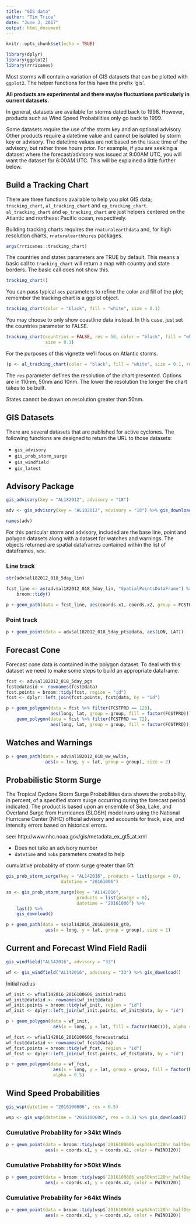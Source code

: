 ```yaml
---
title: "GIS data"
author: "Tim Trice"
date: "June 3, 2017"
output: html_document
---
```


```r
knitr::opts_chunk$set(echo = TRUE)
```

```r
library(dplyr)
library(ggplot2)
library(rrricanes)
```

Most storms will contain a variation of GIS datasets that can be plotted with `ggplot2`. The helper functions for this have the prefix 'gis'.

**All products are experimental and there maybe fluctuations particularly in current datasets.**

In general, datasets are available for storms dated back to 1998. However, products such as Wind Speed Probabilities only go back to 1999. 

Some datasets require the use of the storm key and an optional advisory. Other products require a datetime value and cannot be isolated by storm key or advisory. The datetime values are not based on the issue time of the advisory, but rather three hours prior. For example, if you are seeking a dataset where the forecast/advisory was issued at 9:00AM UTC, you will want the dataset for 6:00AM UTC. This will be explained a little further below.

## Build a Tracking Chart

There are three functions available to help you plot GIS data; `tracking_chart`, `al_tracking_chart` and `ep_tracking_chart`. `al_tracking_chart` and `ep_tracking_chart` are just helpers centered on the Atlantic and northeast Pacific ocean, respectively. 

Building tracking charts requires the `rnaturalearthdata` and, for high resolution charts, `rnaturalearthhires` packages.

```r
args(rrricanes::tracking_chart)
```

The countries and states parameters are TRUE by default. This means a basic call to `tracking_chart` will return a map with country and state borders. The basic call does not show this.

```r
tracking_chart()
```

You can pass typical `aes` parameters to refine the color and fill of the plot; remember the tracking chart is a ggplot object.

```r
tracking_chart(color = "black", fill = "white", size = 0.1)
```

You may choose to only show coastline data instead. In this case, just set the countries parameter to FALSE.

```r
tracking_chart(countries = FALSE, res = 50, color = "black", fill = "white", 
               size = 0.1)
```

For the purposes of this vignette we'll focus on Atlantic storms.

```r
(p <- al_tracking_chart(color = "black", fill = "white", size = 0.1, res = 50))
```

The `res` parameter defines the resolution of the chart presented. Options are in 110nm, 50nm and 10nm. The lower the resolution the longer the chart takes to be built. 

States cannot be drawn on resolution greater than 50nm. 

## GIS Datasets

There are several datasets that are published for active cyclones. The following functions are designed to return the URL to those datasets:

* `gis_advisory`
* `gis_prob_storm_surge`
* `gis_windfield`
* `gis_latest`

## Advisory Package

```r
gis_advisory(key = "AL182012", advisory = "18")
```

```r
adv <- gis_advisory(key = "AL182012", advisory = "18") %>% gis_download()
```

```r
names(adv)
```

For this particular storm and advisory, included are the base line, point and polygon datasets along with a dataset for watches and warnings. The objects returned are spatial dataframes contained within the list of dataframes, `adv`.

### Line track

```r
str(adv$al182012_018_5day_lin)
```

```r
fcst_line <- as(adv$al182012_018_5day_lin, "SpatialPointsDataFrame") %>%
    broom::tidy()
```

```r
p + geom_path(data = fcst_line, aes(coords.x1, coords.x2, group = FCSTPRD))
```

### Point track

```r
p + geom_point(data = adv$al182012_018_5day_pts@data, aes(LON, LAT))
```

## Forecast Cone

Forecast cone data is contained in the polygon dataset. To deal with this dataset we need to make some steps to build an appropriate dataframe.

```r
fcst <- adv$al182012_018_5day_pgn
fcst@data$id <- rownames(fcst@data)
fcst.points = broom::tidy(fcst, region = "id")
fcst <- dplyr::left_join(fcst.points, fcst@data, by = "id")
```

```r
p + geom_polygon(data = fcst %>% filter(FCSTPRD == 120), 
                 aes(long, lat, group = group, fill = factor(FCSTPRD))) + 
    geom_polygon(data = fcst %>% filter(FCSTPRD == 72), 
                 aes(long, lat, group = group, fill = factor(FCSTPRD)))
```

## Watches and Warnings

```r
p + geom_path(data = adv$al182012_018_ww_wwlin, 
               aes(x = long, y = lat, group = group), size = 2)
```

## Probabilistic Storm Surge

The Tropical Cyclone Storm Surge Probabilities data shows the probability, in percent, of a specified storm surge occurring during the forecast period indicated. The product is based upon an ensemble of Sea, Lake, and Overland Surge from Hurricanes (SLOSH) model runs using the National Hurricane Center (NHC) official advisory and accounts for track, size, and intensity errors based on historical errors.

see: http://www.nhc.noaa.gov/gis/metadata_ex_gt5_at.xml

* Does not take an advisory number
* `datetime` and `nobs` parameters created to help

cumulative probablity of storm surge greater than 5ft

```r
gis_prob_storm_surge(key = "AL142016", products = list(psurge = 0), 
                     datetime = "20161006")
```

```r
ss <- gis_prob_storm_surge(key = "AL142016", 
                           products = list(psurge = 0), 
                           datetime = "20161006") %>% 
    last() %>% 
    gis_download()
```

```r
p + geom_path(data = ss$al142016_2016100618_gt0, 
               aes(x = long, y = lat, group = group), size = 1)
```

## Current and Forecast Wind Field Radii

```r
gis_windfield("AL142016", advisory = "33")
```

```r
wf <- gis_windfield("AL142016", advisory = "33") %>% gis_download()
```

Initial radius

```r
wf_init <- wf$al142016_2016100606_initialradii
wf_init@data$id <- rownames(wf_init@data)
wf_init.points = broom::tidy(wf_init, region = "id")
wf_init <- dplyr::left_join(wf_init.points, wf_init@data, by = "id")
```

```r
p + geom_polygon(data = wf_init, 
                  aes(x = long, y = lat, fill = factor(RADII)), alpha = 0.5)
```

```r
wf_fcst <- wf$al142016_2016100606_forecastradii
wf_fcst@data$id <- rownames(wf_fcst@data)
wf_fcst.points = broom::tidy(wf_fcst, region = "id")
wf_fcst <- dplyr::left_join(wf_fcst.points, wf_fcst@data, by = "id")
```

```r
p + geom_polygon(data = wf_fcst, 
                  aes(x = long, y = lat, group = group, fill = factor(RADII)), 
                  alpha = 0.5)
```

## Wind Speed Probabilities

```r
gis_wsp(datetime = "2016100606", res = 0.5)
```

```r
wsp <- gis_wsp(datetime = "2016100606", res = 0.5) %>% gis_download()
```

### Cumulative Probability for >34kt Winds

```r
p + geom_point(data = broom::tidy(wsp$`2016100606_wsp34knt120hr_halfDeg`), 
               aes(x = coords.x1, y = coords.x2, color = PWIND120))
```

### Cumulative Probability for >50kt Winds

```r
p + geom_point(data = broom::tidy(wsp$`2016100606_wsp50knt120hr_halfDeg`), 
               aes(x = coords.x1, y = coords.x2, color = PWIND120))
```

### Cumulative Probability for >64kt Winds

```r
p + geom_point(data = broom::tidy(wsp$`2016100606_wsp64knt120hr_halfDeg`), 
               aes(x = coords.x1, y = coords.x2, color = PWIND120))
```
